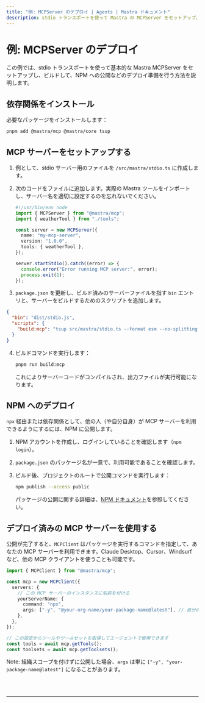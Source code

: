 ```yaml
---
title: "例: MCPServer のデプロイ | Agents | Mastra ドキュメント"
description: stdio トランスポートを使って Mastra の MCPServer をセットアップ、ビルド、デプロイし、NPM に公開する手順例。
---
```




# 例: MCPServer のデプロイ

この例では、stdio トランスポートを使って基本的な Mastra MCPServer をセットアップし、ビルドして、NPM への公開などのデプロイ準備を行う方法を説明します。

## 依存関係をインストール

必要なパッケージをインストールします：

```bash
pnpm add @mastra/mcp @mastra/core tsup
```


## MCP サーバーをセットアップする

1. 例として、stdio サーバー用のファイルを `/src/mastra/stdio.ts` に作成します。

2. 次のコードをファイルに追加します。実際の Mastra ツールをインポートし、サーバー名を適切に設定するのを忘れないでください。

   ```typescript title="src/mastra/stdio.ts" copy
   #!/usr/bin/env node
   import { MCPServer } from "@mastra/mcp";
   import { weatherTool } from "./tools";

   const server = new MCPServer({
     name: "my-mcp-server",
     version: "1.0.0",
     tools: { weatherTool },
   });

   server.startStdio().catch((error) => {
     console.error("Error running MCP server:", error);
     process.exit(1);
   });
   ```

3. `package.json` を更新し、ビルド済みのサーバーファイルを指す `bin` エントリと、サーバーをビルドするためのスクリプトを追加します。

```json title="package.json" copy
{
  "bin": "dist/stdio.js",
  "scripts": {
    "build:mcp": "tsup src/mastra/stdio.ts --format esm --no-splitting --dts && chmod +x dist/stdio.js"
  }
}
```

4. ビルドコマンドを実行します：

   ```bash
   pnpm run build:mcp
   ```

   これによりサーバーコードがコンパイルされ、出力ファイルが実行可能になります。


## NPM へのデプロイ

`npx` 経由または依存関係として、他の人（や自分自身）が MCP サーバーを利用できるようにするには、NPM に公開します。

1. NPM アカウントを作成し、ログインしていることを確認します（`npm login`）。
2. `package.json` のパッケージ名が一意で、利用可能であることを確認します。
3. ビルド後、プロジェクトのルートで公開コマンドを実行します：

    ```bash
    npm publish --access public
    ```

    パッケージの公開に関する詳細は、[NPM ドキュメント](https://docs.npmjs.com/creating-and-publishing-scoped-public-packages)を参照してください。

## デプロイ済みの MCP サーバーを使用する

公開が完了すると、`MCPClient` はパッケージを実行するコマンドを指定して、あなたの MCP サーバーを利用できます。Claude Desktop、Cursor、Windsurf など、他の MCP クライアントを使うことも可能です。

```typescript
import { MCPClient } from "@mastra/mcp";

const mcp = new MCPClient({
  servers: {
    // この MCP サーバーのインスタンスに名前を付ける
    yourServerName: {
      command: "npx",
      args: ["-y", "@your-org-name/your-package-name@latest"], // 自分のパッケージ名に置き換えてください
    },
  },
});

// この設定からツールやツールセットを取得してエージェントで使用できます
const tools = await mcp.getTools();
const toolsets = await mcp.getToolsets();
```

Note: 組織スコープを付けずに公開した場合、`args` は単に `["-y", "your-package-name@latest"]` になることがあります。

<br />

<br />

<hr className="dark:border-[#404040] border-gray-300" />

<br />

<br />
